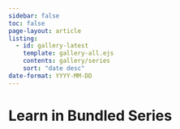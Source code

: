 ```yaml
---
sidebar: false
toc: false
page-layout: article
listing:
  - id: gallery-latest
    template: gallery-all.ejs
    contents: gallery/series
    sort: "date desc"
date-format: YYYY-MM-DD
---
```


# Learn in Bundled Series

::: {#gallery-latest}
:::
